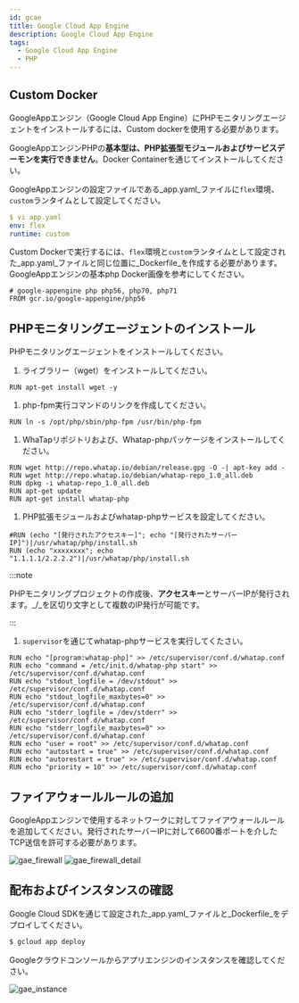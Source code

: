 ```yaml
---
id: gcae
title: Google Cloud App Engine
description: Google Cloud App Engine
tags:
  - Google Cloud App Engine
  - PHP
---
```


## Custom Docker

GoogleAppエンジン（Google Cloud App Engine）にPHPモニタリングエージェントをインストールするには、Custom dockerを使用する必要があります。 

GoogleAppエンジンPHPの**基本型は、PHP拡張型モジュールおよびサービスデーモンを実行できません**。Docker Containerを通じてインストールしてください。 

GoogleAppエンジンの設定ファイルである_app.yaml_ファイルに`flex`環境、`custom`ランタイムとして設定してください。

```yaml title=SH
$ vi app.yaml
env: flex
runtime: custom
```

<!-- 경로? flex/custom -->

Custom Dockerで実行するには、`flex`環境と`custom`ランタイムとして設定された_app.yaml_ファイルと同じ位置に_Dockerfile_を作成する必要があります。GoogleAppエンジンの基本php Docker画像を参考にしてください。

```docker title=Docker
# google-appengine php php56, php70, php71
FROM gcr.io/google-appengine/php56
```

## PHPモニタリングエージェントのインストール

PHPモニタリングエージェントをインストールしてください。

1.  ライブラリー（wget）をインストールしてください。

```docker
RUN apt-get install wget -y
```

1.  php-fpm実行コマンドのリンクを作成してください。

```docker
RUN ln -s /opt/php/sbin/php-fpm /usr/bin/php-fpm
```

1.  WhaTapリポジトリおよび、Whatap-phpパッケージをインストールしてください。

```docker
RUN wget http://repo.whatap.io/debian/release.gpg -O -| apt-key add -
RUN wget http://repo.whatap.io/debian/whatap-repo_1.0_all.deb
RUN dpkg -i whatap-repo_1.0_all.deb
RUN apt-get update
RUN apt-get install whatap-php
```

1.  PHP拡張モジュールおよびwhatap-phpサービスを設定してください。

```docker
#RUN (echo "[発行されたアクセスキー]"; echo "[発行されたサーバーIP]")|/usr/whatap/php/install.sh
RUN (echo "xxxxxxxx"; echo "1.1.1.1/2.2.2.2")|/usr/whatap/php/install.sh
```

  :::note

  PHPモニタリングプロジェクトの作成後、**アクセスキー**とサーバーIPが発行されます。_/_を区切り文字として複数のIP発行が可能です。

  :::

1.  `supervisor`を通じてwhatap-phpサービスを実行してくたさい。

```docker
RUN echo "[program:whatap-php]" >> /etc/supervisor/conf.d/whatap.conf
RUN echo "command = /etc/init.d/whatap-php start" >> /etc/supervisor/conf.d/whatap.conf
RUN echo "stdout_logfile = /dev/stdout" >> /etc/supervisor/conf.d/whatap.conf
RUN echo "stdout_logfile_maxbytes=0" >> /etc/supervisor/conf.d/whatap.conf
RUN echo "stderr_logfile = /dev/stderr" >> /etc/supervisor/conf.d/whatap.conf
RUN echo "stderr_logfile_maxbytes=0" >> /etc/supervisor/conf.d/whatap.conf
RUN echo "user = root" >> /etc/supervisor/conf.d/whatap.conf
RUN echo "autostart = true" >> /etc/supervisor/conf.d/whatap.conf
RUN echo "autorestart = true" >> /etc/supervisor/conf.d/whatap.conf
RUN echo "priority = 10" >> /etc/supervisor/conf.d/whatap.conf
```

## ファイアウォールルールの追加

GoogleAppエンジンで使用するネットワークに対してファイアウォールルールを追加してください。発行されたサーバーIPに対して6600番ポートを介したTCP送信を許可する必要があります。

![gae_firewall](https://img.whatap.io/media/agent_php/install/tinified/gae_firewall.png)
![gae_firewall_detail](https://img.whatap.io/media/agent_php/install/tinified/gae_firewall_detail.png)

## 配布およびインスタンスの確認

Google Cloud SDKを通じて設定された_app.yaml_ファイルと_Dockerfile_をデプロイしてください。

```bash title=SH
$ gcloud app deploy
```

Googleクラウドコンソールからアプリエンジンのインスタンスを確認してください。

![gae_instance](https://img.whatap.io/media/agent_php/install/tinified/gae_instance.png)
